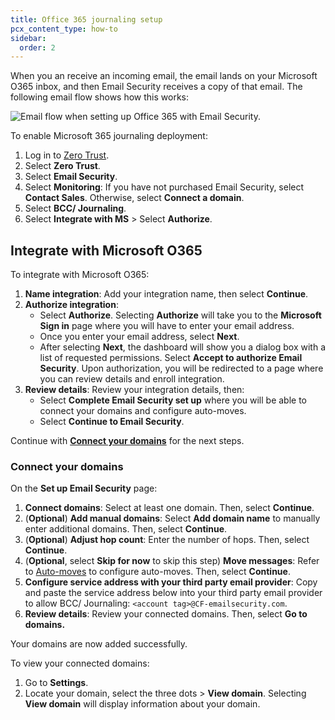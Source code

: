 ```yaml
---
title: Office 365 journaling setup
pcx_content_type: how-to
sidebar:
  order: 2
---
```



When you an receive an incoming email, the email lands on your Microsoft O365 inbox, and then Email Security receives a copy of that email. The following email flow shows how this works:

![Email flow when setting up Office 365 with Email Security.](~/assets/images/email-security/deployment/api-setup/journaling/Email_Security_MS365_Journaling_Diagram.png)


To enable Microsoft 365 journaling deployment:

1. Log in to [Zero Trust](https://one.dash.cloudflare.com/).
2. Select **Zero Trust**.
3. Select **Email Security**.
4. Select **Monitoring**: If you have not purchased Email Security, select **Contact Sales**. Otherwise, select **Connect a domain**.
5. Select **BCC/ Journaling**.
6. Select **Integrate with MS** > Select **Authorize**.

## Integrate with Microsoft O365

To integrate with Microsoft O365:

1. **Name integration**: Add your integration name, then select **Continue**.
2. **Authorize integration**:
   - Select **Authorize**. Selecting **Authorize** will take you to the **Microsoft Sign in** page where you will have to enter your email address.
   - Once you enter your email address, select **Next**.
   - After selecting **Next**, the dashboard will show you a dialog box with a list of requested permissions. Select **Accept to authorize Email Security**. Upon authorization, you will be redirected to a page where you can review details and enroll integration.
3. **Review details**: Review your integration details, then:
   - Select **Complete Email Security set up** where you will be able to connect your domains and configure auto-moves.
   - Select **Continue to Email Security**.

Continue with [**Connect your domains**](/cloudflare-one/email-security/setup/bcc-journaling/office365-api/#connect-your-domains) for the next steps.

### Connect your domains

On the **Set up Email Security** page:

1. **Connect domains**: Select at least one domain. Then, select **Continue**.
2. (**Optional**) **Add manual domains**: Select **Add domain name** to manually enter additional domains. Then, select **Continue**.
3. (**Optional**) **Adjust hop count**: Enter the number of <GlossaryTooltip term="Hops">hops</GlossaryTooltip>. Then, select **Continue**.
4. (**Optional**, select **Skip for now** to skip this step) **Move messages**: Refer to [Auto-moves](/cloudflare-one/email-security/auto-moves/) to configure auto-moves. Then, select **Continue**.
5. **Configure service address with your third party email provider**: Copy and paste the service address below into your third party email provider to allow BCC/ Journaling: `<account tag>@CF-emailsecurity.com`.
6. **Review details**: Review your connected domains. Then, select **Go to domains.** 

Your domains are now added successfully. 

To view your connected domains:

1. Go to **Settings**.
2. Locate your domain, select the three dots > **View domain**. Selecting **View domain** will display information about your domain.